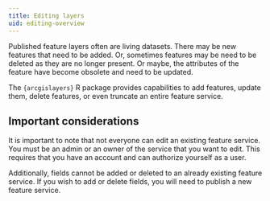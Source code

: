 ```yaml
---
title: Editing layers
uid: editing-overview
---
```


Published feature layers often are living datasets. There may be new features that need to be added. Or, sometimes features may be need to be deleted as they are no longer present. Or maybe, the attributes of the feature have become obsolete and need to be updated. 

The `{arcgislayers}` R package provides capabilities to add features, update them, delete features, or even truncate an entire feature service.

## Important considerations

It is important to note that not everyone can edit an existing feature service. You must be an admin or an owner of the service that you want to edit. This requires that you have an account and can authorize yourself as a user. 

Additionally, fields cannot be added or deleted to an already existing feature service. If you wish to add or delete fields, you will need to publish a new feature service. 

